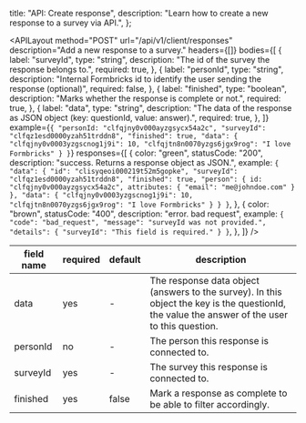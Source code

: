
  title: "API: Create response",
  description: "Learn how to create a new response to a survey via API.",
};

<APILayout
  method="POST"
  url="/api/v1/client/responses"
  description="Add a new response to a survey."
  headers={[]}
  bodies={[
    {
      label: "surveyId",
      type: "string",
      description: "The id of the survey the response belongs to.",
      required: true,
    },
    {
      label: "personId",
      type: "string",
      description: "Internal Formbricks id to identify the user sending the response (optional)",
      required: false,
    },
    {
      label: "finished",
      type: "boolean",
      description: "Marks whether the response is complete or not.",
      required: true,
    },
    {
      label: "data",
      type: "string",
      description: "The data of the response as JSON object (key: questionId, value: answer).",
      required: true,
    },
  ]}
  example={`{
  "personId: "clfqjny0v000ayzgsycx54a2c",
  "surveyId": "clfqz1esd0000yzah51trddn8",
  "finished": true,
  "data": {
      "clfqjny0v0003yzgscnog1j9i": 10,
      "clfqjtn8n0070yzgs6jgx9rog": "I love Formbricks"
    }
}`}
  responses={[
    {
      color: "green",
      statusCode: "200",
      description: "success. Returns a response object as JSON.",
      example: `{
  "data": {
    "id": "clisyqeoi000219t52m5gopke",
    "surveyId": "clfqz1esd0000yzah51trddn8",
    "finished": true,
    "person": {
      id: "clfqjny0v000ayzgsycx54a2c",
      attributes: {
        "email": "me@johndoe.com"
      }
    },
    "data": {
        "clfqjny0v0003yzgscnog1j9i": 10,
        "clfqjtn8n0070yzgs6jgx9rog": "I love Formbricks"
      }
    }
}`,
    },
    {
      color: "brown",
      statusCode: "400",
      description: "error. bad request",
      example: `{
  "code": "bad_request",
  "message": "surveyId was not provided.",
  "details": {
    "surveyId": "This field is required."
  }
}`,
    },
  ]}
/>

| field name | required | default | description                                                                                                                                    |
| ---------- | -------- | ------- | ---------------------------------------------------------------------------------------------------------------------------------------------- |
| data       | yes      | -       | The response data object (answers to the survey). In this object the key is the questionId, the value the answer of the user to this question. |
| personId   | no       | -       | The person this response is connected to.                                                                                                      |
| surveyId   | yes      | -       | The survey this response is connected to.                                                                                                      |
| finished   | yes      | false   | Mark a response as complete to be able to filter accordingly.                                                                                  |

